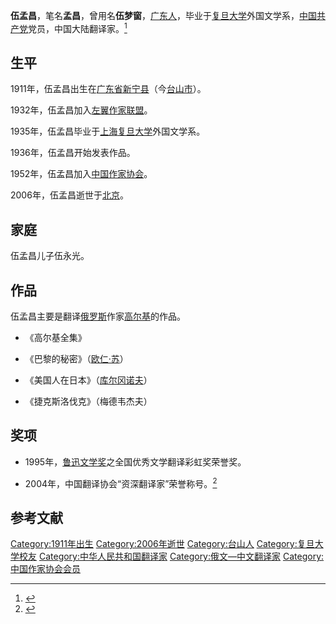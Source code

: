 {{Infobox writer <!-- see Template:Infobox writer -->
| 图像     = 
| 图像说明 = 
| 姓名     = 伍孟昌
| 原文名称 = 
| 笔名     = 孟昌
| 原名     = 
| 出生     = 1911年
| 出生地点 = {{QING}}[[廣東省_(中華民國)|广东省]][[新宁县|新宁县]]（今[[台山市|台山市]]）
| 逝世     = {{death year and age|2006|1911}}
| 逝世地点 = {{PRC}}[[北京市|北京市]]
| 职业     = 翻译家
| 国籍     = {{PRC}}
| 种族     = 汉族
| 公民权   = 
| 语言     = 中文、俄文
| 母校     = [[复旦大学|复旦大学]]
| 创作时期 = 1936年—2000年
| 体裁     = 小说、论文
| 主题     = 
| 文学运动 = 
| 代表作   = 《高尔基全集》
| 父母     = 
| 配偶     =  <!--{{marriage|姓名|年份}} -->
| 伴侣     = 
| 子女     = 
| 亲属     = 
| 受影响于 = 
| 施影响于 = 
| 奖项     = <!--  {{Awards|award= |year= |title= }} -->
| 官方网站 = <!--  {{URL|website}} -->
| 签名     =  <!--不需要加[[file:|128px]] -->
}}

'''伍孟昌'''{{BD|1911年||2006年|10月6日|catIdx=Wu伍}}，笔名'''孟昌'''，曾用名'''伍梦窗'''，[[广东人|广东人]]，毕业于[[复旦大学|复旦大学]]外国文学系，[[中国共产党|中国共产党]]党员，中国大陆翻译家。<ref name="fish">{{cite web |url=http://www.gmw.cn/01ds/2006-10/18/content_494371.htm |title=著名翻译家、作家伍孟昌逝世 |date=2006-10-18 |accessdate=2014-01-08 |work=光明网|archive-url=https://web.archive.org/web/20140108144504/http://www.gmw.cn/01ds/2006-10/18/content_494371.htm |archive-date=2014-01-08 |dead-url=no}}</ref>

==生平==
1911年，伍孟昌出生在[[廣東省_(中華民國)|广东省]][[新宁县|新宁县]]（今[[台山市|台山市]]）。

1932年，伍孟昌加入[[左翼作家联盟|左翼作家联盟]]。

1935年，伍孟昌毕业于[[上海|上海]][[复旦大学|复旦大学]]外国文学系。

1936年，伍孟昌开始发表作品。

1952年，伍孟昌加入[[中国作家协会|中国作家协会]]。

2006年，伍孟昌逝世于[[北京|北京]]。

==家庭==
伍孟昌儿子伍永光。

==作品==
伍孟昌主要是翻译[[俄罗斯|俄罗斯]]作家[[马克西姆·高尔基|高尔基]]的作品。

*《高尔基全集》

*《巴黎的秘密》（[[欧仁·苏|欧仁·苏]]）

*《美国人在日本》（[[库尔冈诺夫|库尔冈诺夫]]）

*《捷克斯洛伐克》（梅德韦杰夫）

==奖项==
*1995年，[[鲁迅文学奖|鲁迅文学奖]]之全国优秀文学翻译彩虹奖荣誉奖。

*2004年，中国翻译协会“资深翻译家”荣誉称号。<ref name="man">{{cite web |url=http://news.sina.com.cn/o/2004-11-07/18414168028s.shtml |title=118位资深翻译家获表彰 中国译协使用新名称 |date=2004-11-07 |accessdate=2014-01-08 |work=新浪 |archive-url=https://web.archive.org/web/20140107140224/http://news.sina.com.cn/o/2004-11-07/18414168028s.shtml |archive-date=2014-01-07 |dead-url=no }}</ref>

==参考文献==
{{reflist}}
{{Authority control}}

{{DEFAULTSORT:Wu伍}}
[[Category:1911年出生|Category:1911年出生]]
[[Category:2006年逝世|Category:2006年逝世]]
[[Category:台山人|Category:台山人]]
[[Category:复旦大学校友|Category:复旦大学校友]]
[[Category:中华人民共和国翻译家|Category:中华人民共和国翻译家]]
[[Category:俄文—中文翻译家|Category:俄文—中文翻译家]]
[[Category:中国作家协会会员|Category:中国作家协会会员]]